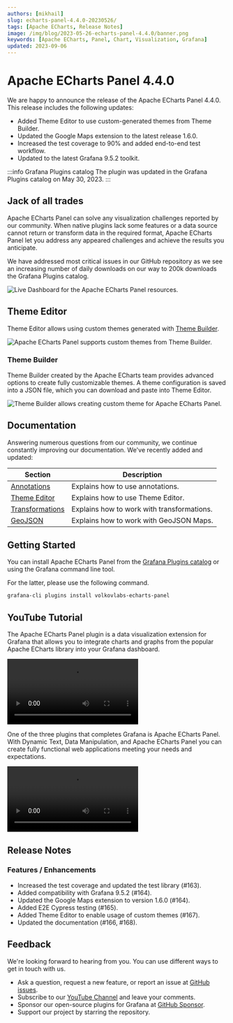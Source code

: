 ```yaml
---
authors: [mikhail]
slug: echarts-panel-4.4.0-20230526/
tags: [Apache ECharts, Release Notes]
image: /img/blog/2023-05-26-echarts-panel-4.4.0/banner.png
keywords: [Apache ECharts, Panel, Chart, Visualization, Grafana]
updated: 2023-09-06
---
```



# Apache ECharts Panel 4.4.0

We are happy to announce the release of the Apache ECharts Panel 4.4.0. This release includes the following updates:

- Added Theme Editor to use custom-generated themes from Theme Builder.
- Updated the Google Maps extension to the latest release 1.6.0.
- Increased the test coverage to 90% and added end-to-end test workflow.
- Updated to the latest Grafana 9.5.2 toolkit.

:::info Grafana Plugins catalog
The plugin was updated in the Grafana Plugins catalog on May 30, 2023.
:::

## Jack of all trades

Apache ECharts Panel can solve any visualization challenges reported by our community. When native plugins lack some features or a data source cannot return or transform data in the required format, Apache ECharts Panel let you address any appeared challenges and achieve the results you anticipate.

We have addressed most critical issues in our GitHub repository as we see an increasing number of daily downloads on our way to 200k downloads the Grafana Plugins catalog.

<Image
  title="Live Dashboard for the Apache ECharts Panel resources."
  src="/img/blog/2023-05-26-echarts-panel-4.4.0/live.png"
  lazy={false}
/>

## Theme Editor

Theme Editor allows using custom themes generated with [Theme Builder](https://echarts.apache.org/en/theme-builder.html).

<Image
  title="Apache ECharts Panel supports custom themes from Theme Builder."
  src="/img/blog/2023-05-26-echarts-panel-4.4.0/theme.png"
/>

### Theme Builder

Theme Builder created by the Apache ECharts team provides advanced options to create fully customizable themes. A theme configuration is saved into a JSON file, which you can download and paste into Theme Editor.

<Image
  title="Theme Builder allows creating custom theme for Apache ECharts Panel."
  src="/img/blog/2023-05-26-echarts-panel-4.4.0/theme-builder.png"
/>

## Documentation

Answering numerous questions from our community, we continue constantly improving our documentation. We've recently added and updated:

| Section                                                              | Description                                |
| -------------------------------------------------------------------- | ------------------------------------------ |
| [Annotations](/plugins/volkovlabs-echarts-panel/annotations)         | Explains how to use annotations.           |
| [Theme Editor](/plugins/volkovlabs-echarts-panel/theme)              | Explains how to use Theme Editor.          |
| [Transformations](/plugins/volkovlabs-echarts-panel/transformations) | Explains how to work with transformations. |
| [GeoJSON](/plugins/volkovlabs-echarts-panel/maps/geojson)            | Explains how to work with GeoJSON Maps.    |

## Getting Started

You can install Apache ECharts Panel from the [Grafana Plugins catalog](https://grafana.com/grafana/plugins/volkovlabs-echarts-panel/) or using the Grafana command line tool.

For the latter, please use the following command.

```bash
grafana-cli plugins install volkovlabs-echarts-panel
```

## YouTube Tutorial

The Apache ECharts Panel plugin is a data visualization extension for Grafana that allows you to integrate charts and graphs from the popular Apache ECharts library into your Grafana dashboard.

<Video
  src="https://www.youtube.com/embed/DxqCrBEmrQw"
  title="How to create modern dashboards in Grafana."
/>

One of the three plugins that completes Grafana is Apache ECharts Panel. With Dynamic Text, Data Manipulation, and Apache ECharts Panel you can create fully functional web applications meeting your needs and expectations.

<Video
  src="https://www.youtube.com/embed/wPr4gZYzUVA"
  title="Dynamic Text, Data Manipulation, and Apache ECharts Panel plugins."
/>

## Release Notes

### Features / Enhancements

- Increased the test coverage and updated the test library (#163).
- Added compatibility with Grafana 9.5.2 (#164).
- Updated the Google Maps extension to version 1.6.0 (#164).
- Added E2E Cypress testing (#165).
- Added Theme Editor to enable usage of custom themes (#167).
- Updated the documentation (#166, #168).

## Feedback

We're looking forward to hearing from you. You can use different ways to get in touch with us.

- Ask a question, request a new feature, or report an issue at [GitHub issues](https://github.com/volkovlabs/volkovlabs-echarts-panel/issues).
- Subscribe to our [YouTube Channel](https://www.youtube.com/@volkovlabs) and leave your comments.
- Sponsor our open-source plugins for Grafana at [GitHub Sponsor](https://github.com/sponsors/VolkovLabs).
- Support our project by starring the repository.
